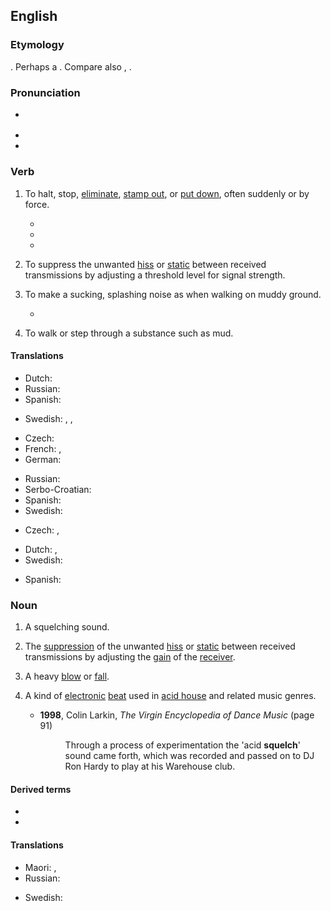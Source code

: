 ==English==

===Etymology===
{{unk|en}}. Perhaps a {{blend|en|squash|quell|quench|nocap=1}}. Compare also {{noncog|en|squolsh}}, {{noncog|en|squoosh}}.

===Pronunciation===
* {{a|UK|GA}} {{IPA|en|/ˈskwɛltʃ/}}
* {{rhymes|en|ɛltʃ}}
* {{audio|en|LL-Q1860 (eng)-Vealhurl-squelch.wav |Audio (UK)}}

===Verb===
{{en-verb}}

# {{lb|en|transitive|US}} To halt, stop, [[eliminate]], [[stamp out]], or [[put down]], often suddenly or by force.
#: {{syn|en|quash}}
#: {{ux|en|Even the king’s announcement could not '''squelch''' the rumors.}}
#* {{RQ:Beaumont Fletcher Comedies and Tragedies|The Nice Valour|5|1|passage=Oh 'twas your luck and mine to be '''squelched'''.}}
#* {{RQ:Carlyle Friedrich|passage=If you deceive us you will be '''squelched'''.}}
#* {{quote-journal|en|author=Laura Edelson|title=We Research Misinformation on Facebook. It Just Disabled Our Accounts.|work=The New York Times|date=2021-08-10|url=https://www.nytimes.com/2021/08/10/opinion/facebook-misinformation.html|issn=0362-4331|author2=Damon McCoy|passage=We believe that Facebook is using privacy as a pretext to '''squelch''' research that it considers inconvenient.}}
# {{lb|en|transitive|radio technology}} To suppress the unwanted [[hiss]] or [[static]] between received transmissions by adjusting a threshold level for signal strength.
# {{lb|en|intransitive|British}} To make a sucking, splashing noise as when walking on muddy ground.
#: {{ux|en|The mud '''squelched''' underfoot; it had been raining all night.}}
#* {{RQ:Wodehouse Offing|chapter=XVI|passage=[After they both fell into the lake.] Reaching the mainland some moments later and '''squelching''' back to the house, accompanied by Bobbie, like a couple of Napoleons '''squelching''' back from Moscow, [...]}}
# {{lb|en|intransitive|British}} To walk or step through a substance such as mud.
#: {{ux|en|The mud was thick and sticky underfoot, but we '''squelched''' through it nonetheless.}}

====Translations====
{{trans-top|to halt, stop, eliminate}}
* Dutch: {{t+|nl|smoren}}
* Russian: {{t+|ru|уничтожа́ть}}
* Spanish: {{t+|es|aplastar}}
{{trans-mid}}
* Swedish: {{t+|sv|hejda}}, {{t+|sv|hindra}}, {{t+|sv|stoppa}}
{{trans-bottom}}

{{trans-top|radio technology: suppress hiss or static}}
{{trans-mid}}
{{trans-bottom}}

{{trans-top|to make a sucking, splashing noise}}
* Czech: {{t+|cs|čvachtat}}
* French: {{t|fr|faire floc floc}}, {{t|fr|faire flip-flap}}
* German: {{t+|de|matschen}}
{{trans-mid}}
* Russian: {{t+|ru|хлюпать}}
* Serbo-Croatian: {{t+|sh|šljapkati}}
* Spanish: {{t+|es|chapotear}}
* Swedish: {{t+|sv|klafsa}}
{{trans-bottom}}

{{trans-top|to walk or step through a substance such as a mud}}
* Czech: {{t|cs|čvachtat se|impf}}, {{t|cs|rochnit se|impf}}
{{trans-mid}}
* Dutch: {{t+|nl|ploeteren}}, {{t+|nl|ploeteren}}
* Swedish: {{t+|sv|klafsa}}
{{trans-bottom}}

{{checktrans-top}}
* Spanish: {{t+check|es|chapotear}}
{{trans-mid}}
{{trans-bottom}}

===Noun===
{{en-noun|~}}

# {{lb|en|countable}} A squelching sound.
# {{lb|en|radio technology}} The [[suppression]] of the unwanted [[hiss]] or [[static]] between received transmissions by adjusting the [[gain]] of the [[receiver]].
# {{lb|en|countable|dated}} A heavy [[blow]] or [[fall]].
# {{lb|en|countable|music}} A kind of [[electronic]] [[beat]] used in [[acid house]] and related music genres.
#* '''1998''', Colin Larkin, ''The Virgin Encyclopedia of Dance Music'' (page 91)
#*: Through a process of experimentation the 'acid '''squelch'''' sound came forth, which was recorded and passed on to DJ Ron Hardy to play at his Warehouse club.

====Derived terms====
* {{l|en|break squelch}}
* {{l|en|squelchy}}

====Translations====
{{trans-top|A squelching sound}}
* Maori: {{t|mi|pakora}}, {{t|mi|pākorakora}}
* Russian: {{t+|ru|хлюпанье|n}}
{{trans-mid}}
* Swedish: {{t|sv|klafs}}
{{trans-bottom}}

{{c|en|Sounds}}